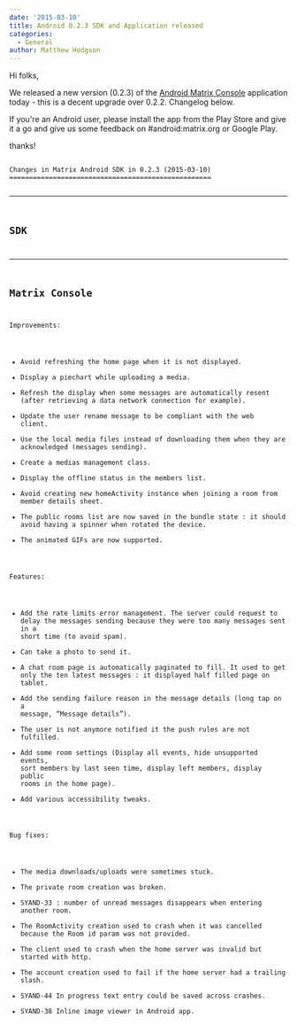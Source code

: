 ```yaml
---
date: '2015-03-10'
title: Android 0.2.3 SDK and Application released
categories:
  - General
author: Matthew Hodgson
---
```


Hi folks,

We released a new version (0.2.3) of the <a href="https://play.google.com/store/apps/details?id=org.matrix.androidsdk.alpha">Android Matrix Console</a> application today - this is a decent upgrade over 0.2.2.  Changelog below.

If you're an Android user, please install the app from the Play Store and give it a go and give us some feedback on #android:matrix.org or Google Play.

thanks!

<code>
Changes in Matrix Android SDK in 0.2.3 (2015-03-10)
===================================================

-----
 SDK
-----
  
-----------------
 Matrix Console
-----------------

Improvements:

 * Avoid refreshing the home page when it is not displayed.
 * Display a piechart while uploading a media.
 * Refresh the display when some messages are automatically resent (after retrieving a data network connection for example).
 * Update the user rename message to be compliant with the web client.
 * Use the local media files instead of downloading them when they are acknowledged (messages sending).
 * Create a medias management class.
 * Display the offline status in the members list.
 * Avoid creating new homeActivity instance when joining a room from member details sheet.
 * The public rooms list are now saved in the bundle state : it should avoid having a spinner when rotated the device.
 * The animated GIFs are now supported.

Features:

 * Add the rate limits error management. The server could request to delay the messages sending because they were too many messages sent in a short time (to avoid spam).
 * Can take a photo to send it.
 * A chat room page is automatically paginated to fill. It used to get only the ten latest messages : it displayed half filled page on tablet.
 * Add the sending failure reason in the message details (long tap on a message, “Message details”).
 * The user is not anymore notified it the push rules are not fulfilled.
 * Add some room settings (Display all events, hide unsupported events, sort members by last seen time, display left members, display public rooms in the home page).
 * Add various accessibility tweaks.

Bug fixes:

 * The media downloads/uploads were sometimes stuck.
 * The private room creation was broken.
 * SYAND-33 : number of unread messages disappears when entering another room.
 * The RoomActivity creation used to crash when it was cancelled because the Room id param was not provided.
 * The client used to crash when the home server was invalid but started with http.
 * The account creation used to fail if the home server had a trailing slash.
 * SYAND-44 In progress text entry could be saved across crashes.
 * SYAND-38 Inline image viewer in Android app.

</code>